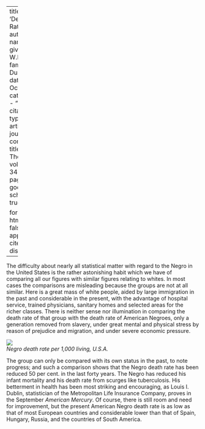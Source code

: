 
---
title: 'Death Rates'
author:
  - name:
      given: W.E.B.
      family: Du Bois
date: Oct. 1927
categories: 
  - ""
citation: 
  type: article-journal
  container-title: The Crisis
  volume: 34
  issue: 8
  page: 276
google-scholar: true

format:
  html:
    toc: false
    appendix-cite-as: display
---


The difficulty about nearly all statistical matter with regard to the Negro in the United States is the rather astonishing habit which we have of comparing all our figures with similar figures relating to whites. In most cases the comparisons are misleading because the groups are not at all similar. Here is a great mass of white people, aided by large immigration in the past and considerable in the present, with the advantage of hospital service, trained physicians, sanitary homes and selected areas for the richer classes. There is neither sense nor illumination in comparing the death rate of that group with the death rate of American Negroes, only a generation removed from slavery, under great mental and physical stress by reason of prejudice and migration, and under severe economic pressure.

![](../../../Images/negro_death_rates.png)    
*Negro death rate per 1,000 living, U.S.A.*

The group can only be compared with its own status in the past, to note progress; and such a comparison shows that the Negro death rate has been reduced 50 per cent. in the last forty years. The Negro has reduced his infant mortality and his death rate from scurges like tuberculosis. His betterment in health has been most striking and encouraging, as Louis I. Dublin, statistician of the Metropolitan Life Insurance Company, proves in the September *American Mercury*. Of course, there is still room and need for improvement, but the present American Negro death rate is as low as that of most European countries and considerable lower than that of Spain, Hungary, Russia, and the countries of South America.


